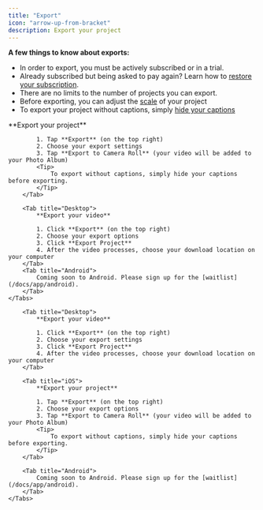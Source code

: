 ```yaml
---
title: "Export"
icon: "arrow-up-from-bracket"
description: Export your project
---
```


**A few things to know about exports:**

- In order to export, you must be actively subscribed or in a trial.
- Already subscribed but being asked to pay again? Learn how to [restore your subscription](/docs/subscriptions#restore-your-subscription).
- There are no limits to the number of projects you can export.
- Before exporting, you can adjust the [scale](/docs/settings/scale-and-format) of your project
- To export your project without captions, simply [hide your captions](/docs/captions/hide-and-delete)


<div id="ios-tab">
    <Tabs>
        <Tab title="iOS">
            **Export your project**

            1. Tap **Export** (on the top right)
            2. Choose your export settings
            3. Tap **Export to Camera Roll** (your video will be added to your Photo Album)
            <Tip>
                To export without captions, simply hide your captions before exporting.
            </Tip>
        </Tab>

        <Tab title="Desktop">
            **Export your video**

            1. Click **Export** (on the top right)
            2. Choose your export options
            3. Click **Export Project**
            4. After the video processes, choose your download location on your computer
        </Tab>
        <Tab title="Android">
            Coming soon to Android. Please sign up for the [waitlist](/docs/app/android).
        </Tab>
    </Tabs>
</div>


<div id="desktop-tab">
    <Tabs>

        <Tab title="Desktop">
            **Export your video**

            1. Click **Export** (on the top right)
            2. Choose your export settings
            3. Click **Export Project**
            4. After the video processes, choose your download location on your computer
        </Tab>

        <Tab title="iOS">
            **Export your project**

            1. Tap **Export** (on the top right)
            2. Choose your export options
            3. Tap **Export to Camera Roll** (your video will be added to your Photo Album)
            <Tip>
                To export without captions, simply hide your captions before exporting.
            </Tip>
        </Tab>

        <Tab title="Android">
            Coming soon to Android. Please sign up for the [waitlist](/docs/app/android).
        </Tab>
    </Tabs>
</div>
